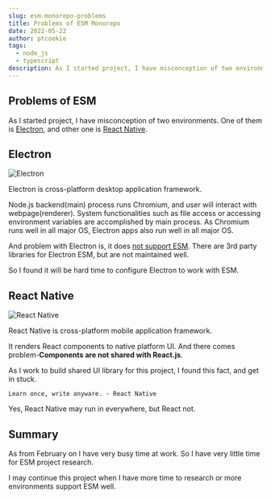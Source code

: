 ```yaml
---
slug: esm-monorepo-problems
title: Problems of ESM Monorepo
date: 2022-05-22
author: ptcookie
tags:
  - node_js
  - typescript
description: As I started project, I have misconception of two environments. One of them is Electron, and other one is React Native.
---
```


## Problems of ESM

As I started project, I have misconception of two environments.
One of them is [Electron](https://www.electronjs.org/), and other one is [React Native](https://reactnative.dev/).

## Electron

![Electron](/images/electronjs.png)

Electron is cross-platform desktop application framework.

Node.js backend(main) process runs Chromium, and user will interact with webpage(renderer).
System functionalities such as file access or accessing environment variables are accomplished by main process.
As Chromium runs well in all major OS, Electron apps also run well in all major OS.

And problem with Electron is, it does [not support ESM](https://github.com/electron/electron/issues/21457).
There are 3rd party libraries for Electron ESM, but are not maintained well.

So I found it will be hard time to configure Electron to work with ESM.

## React Native

![React Native](/images/reactnative.png)

React Native is cross-platform mobile application framework.

It renders React components to native platform UI.
And there comes problem-**Components are not shared with React.js**.

As I work to build shared UI library for this project, I found this fact, and get in stuck.

`Learn once, write anyware. - React Native`

Yes, React Native may run in everywhere, but React not.

## Summary

As from February on I have very busy time at work. So I have very little time for ESM project research.

I may continue this project when I have more time to research or more environments support ESM well.
